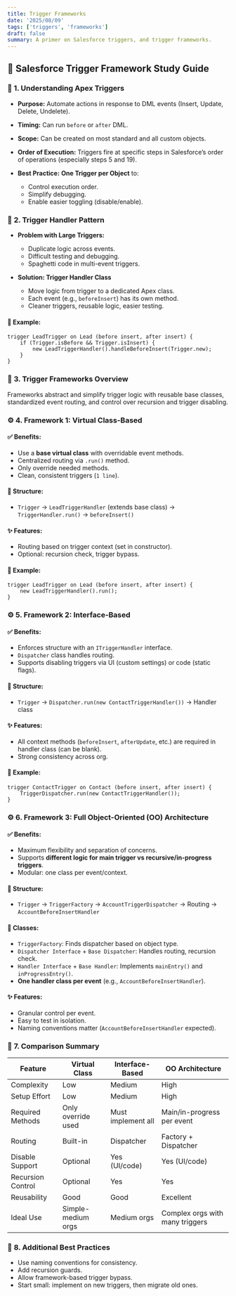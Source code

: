 ```yaml
---
title: Trigger Frameworks
date: '2025/08/09'
tags: ['triggers', 'frameworks']
draft: false
summary: A primer on Salesforce triggers, and trigger frameworks.
---
```


## 🧠 **Salesforce Trigger Framework Study Guide**

### 📌 **1. Understanding Apex Triggers**

* **Purpose:** Automate actions in response to DML events (Insert, Update, Delete, Undelete).
* **Timing:** Can run `before` or `after` DML.
* **Scope:** Can be created on most standard and all custom objects.
* **Order of Execution:** Triggers fire at specific steps in Salesforce’s order of operations (especially steps 5 and 19).
* **Best Practice:** **One Trigger per Object** to:

  * Control execution order.
  * Simplify debugging.
  * Enable easier toggling (disable/enable).

### 📌 **2. Trigger Handler Pattern**

* **Problem with Large Triggers:**

  * Duplicate logic across events.
  * Difficult testing and debugging.
  * Spaghetti code in multi-event triggers.
* **Solution: Trigger Handler Class**

  * Move logic from trigger to a dedicated Apex class.
  * Each event (e.g., `beforeInsert`) has its own method.
  * Cleaner triggers, reusable logic, easier testing.

#### 🧪 **Example:**

```apex
trigger LeadTrigger on Lead (before insert, after insert) {
    if (Trigger.isBefore && Trigger.isInsert) {
        new LeadTriggerHandler().handleBeforeInsert(Trigger.new);
    }
}
```

### 📌 **3. Trigger Frameworks Overview**

Frameworks abstract and simplify trigger logic with reusable base classes, standardized event routing, and control over recursion and trigger disabling.

### ⚙️ **4. Framework 1: Virtual Class-Based**

#### ✅ Benefits:

* Use a **base virtual class** with overridable event methods.
* Centralized routing via `.run()` method.
* Only override needed methods.
* Clean, consistent triggers (`1 line`).

#### 🧱 Structure:

* `Trigger` → `LeadTriggerHandler` (extends base class) → `TriggerHandler.run()` → `beforeInsert()`

#### ✨ Features:

* Routing based on trigger context (set in constructor).
* Optional: recursion check, trigger bypass.

#### 🔁 Example:

```apex
trigger LeadTrigger on Lead (before insert, after insert) {
    new LeadTriggerHandler().run();
}
```

### ⚙️ **5. Framework 2: Interface-Based**

#### ✅ Benefits:

* Enforces structure with an `ITriggerHandler` interface.
* `Dispatcher` class handles routing.
* Supports disabling triggers via UI (custom settings) or code (static flags).

#### 🧱 Structure:

* `Trigger` → `Dispatcher.run(new ContactTriggerHandler())` → Handler class

#### ✨ Features:

* All context methods (`beforeInsert`, `afterUpdate`, etc.) are required in handler class (can be blank).
* Strong consistency across org.

#### 🔁 Example:

```apex
trigger ContactTrigger on Contact (before insert, after insert) {
    TriggerDispatcher.run(new ContactTriggerHandler());
}
```

### ⚙️ **6. Framework 3: Full Object-Oriented (OO) Architecture**

#### ✅ Benefits:

* Maximum flexibility and separation of concerns.
* Supports **different logic for main trigger vs recursive/in-progress triggers**.
* Modular: one class per event/context.

#### 🧱 Structure:

* `Trigger` → `TriggerFactory` → `AccountTriggerDispatcher` → Routing → `AccountBeforeInsertHandler`

#### 🧩 Classes:

* `TriggerFactory`: Finds dispatcher based on object type.
* `Dispatcher Interface` + `Base Dispatcher`: Handles routing, recursion check.
* `Handler Interface` + `Base Handler`: Implements `mainEntry()` and `inProgressEntry()`.
* **One handler class per event** (e.g., `AccountBeforeInsertHandler`).

#### ✨ Features:

* Granular control per event.
* Easy to test in isolation.
* Naming conventions matter (`AccountBeforeInsertHandler` expected).

### 🔄 **7. Comparison Summary**

| Feature           | Virtual Class      | Interface-Based    | OO Architecture                 |
| ----------------- | ------------------ | ------------------ | ------------------------------- |
| Complexity        | Low                | Medium             | High                            |
| Setup Effort      | Low                | Medium             | High                            |
| Required Methods  | Only override used | Must implement all | Main/in-progress per event      |
| Routing           | Built-in           | Dispatcher         | Factory + Dispatcher            |
| Disable Support   | Optional           | Yes (UI/code)      | Yes (UI/code)                   |
| Recursion Control | Optional           | Yes                | Yes                             |
| Reusability       | Good               | Good               | Excellent                       |
| Ideal Use         | Simple-medium orgs | Medium orgs        | Complex orgs with many triggers |


### 🧩 **8. Additional Best Practices**

* Use naming conventions for consistency.
* Add recursion guards.
* Allow framework-based trigger bypass.
* Start small: implement on new triggers, then migrate old ones.

